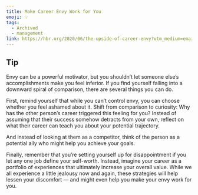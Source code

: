 ```yaml
---
title: Make Career Envy Work for You
emoji: 💡
tags:
  - Archived
  - management
link: https://hbr.org/2020/06/the-upside-of-career-envy?utm_medium=email&utm_source=newsletter_daily&utm_campaign=mtod_notactsubs
---
```


## Tip

Envy can be a powerful motivator, but you shouldn’t let someone else’s accomplishments make you feel inferior. If you find yourself falling into a downward spiral of comparison, there are several things you can do.

First, <Highlight>remind yourself that while you can’t control envy, you can choose whether you feel ashamed about it</Highlight>. Shift from comparison to curiosity: Why has the other person’s career triggered this feeling for you? Instead of assuming that their success somehow detracts from your own, reflect on what their career can teach you about your potential trajectory.

And <Highlight>instead of looking at them as a competitor, think of the person as a potential ally who might help you achieve your goals</Highlight>.

Finally, remember that you’re setting yourself up for disappointment if you let any one job define your self-worth. Instead, <Highlight>imagine your career as a portfolio of experiences that ultimately increase your overall value</Highlight>. While we all experience a little jealousy now and again, these strategies will help lessen your discomfort — and might even help you make your envy work for you.
